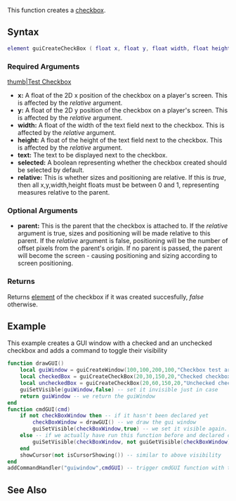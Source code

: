 
{{Client function}}
This function creates a [[/Element/GUI/Checkbox.md|checkbox]].

==Syntax== 
<syntaxhighlight lang="lua">
element guiCreateCheckBox ( float x, float y, float width, float height, string text, bool selected, bool relative, [element parent = nil] )
</syntaxhighlight> 

===Required Arguments=== 
[[/Image:Checkbox.png.md|thumb|Test Checkbox]]
*'''x:''' A float of the 2D x position of the checkbox on a player's screen. This is affected by the ''relative'' argument.
*'''y:''' A float of the 2D y position of the checkbox on a player's screen. This is affected by the ''relative'' argument.
*'''width:''' A float of the width of the text field next to the checkbox. This is affected by the ''relative'' argument.
*'''height:''' A float of the height of the text field next to the checkbox. This is affected by the ''relative'' argument.
*'''text:''' The text to be displayed next to the checkbox.
*'''selected:''' A boolean representing whether the checkbox created should be selected by default.
*'''relative:''' This is whether sizes and positioning are relative. If this is ''true'', then all x,y,width,height floats must be between 0 and 1, representing measures relative to the parent.

===Optional Arguments=== 
{{OptionalArg}} 
*'''parent:''' This is the parent that the checkbox is attached to. If the ''relative'' argument is true, sizes and positioning will be made relative to this parent. If the ''relative'' argument is false, positioning will be the number of offset pixels from the parent's origin. If no parent is passed, the parent will become the screen - causing positioning and sizing according to screen positioning.

===Returns===
Returns [[/element.md|element]] of the checkbox if it was created succesfully, ''false'' otherwise. 

==Example== 
<!-- Explain what the example is in a single sentance -->
This example creates a GUI window with a checked and an unchecked checkbox and adds a command to toggle their visibility
<!-- Add the code below, an emphasis should be on making it clear, not optimized. You could provide two versions if you wish, one clear and well commented, the other optimized -->
<syntaxhighlight lang="lua">
function drawGUI()
	local guiWindow = guiCreateWindow(100,100,200,100,"Checkbox test area",false,false) -- create the container window
	local checkedBox = guiCreateCheckBox(20,30,150,20,"Checked checkbox",true,false,guiWindow) -- note the parameter after header, it will make the checkbox be checked
	local uncheckedBox = guiCreateCheckBox(20,60,150,20,"Unchecked checkbox",false,false,guiWindow) -- not here though
	guiSetVisible(guiWindow,false) -- set it invisible just in case
	return guiWindow -- we return the guiWindow
end
function cmdGUI(cmd)
	if not checkBoxWindow then -- if it hasn't been declared yet
		checkBoxWindow = drawGUI() -- we draw the gui window
		guiSetVisible(checkBoxWindow,true) -- we set it visible again. Strictly speaking it's not necessary, could have omitted both this and the upper guiSetVisible, but this is needed if you want to cache a window without actually showing it
	else -- if we actually have run this function before and declared checkBoxWindow
		guiSetVisible(checkBoxWindow, not guiGetVisible(checkBoxWindow)) -- we just toggle the visibility. If it was visible, not visible returns false and thus sets it's visibility false, effectivly hiding it	
	end
	showCursor(not isCursorShowing()) -- similar to above visibility
end
addCommandHandler("guiwindow",cmdGUI) -- trigger cmdGUI function with this command
</syntaxhighlight>

==See Also==
{{GUI_functions}}